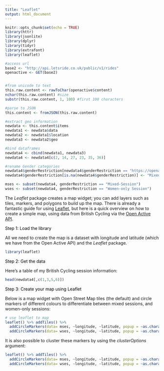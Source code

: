 ```yaml
---
title: "Leaflet"
output: html_document
---
```


```r
knitr::opts_chunk$set(echo = TRUE)
library(httr)
library(jsonlite)
library(dplyr)
library(tidyr)
library(extrafont)
library(leaflet)

#access url
base2 <- "http://api.letsride.co.uk/public/v1/rides"
openactive <- GET(base2) 


#from unicode to text
this.raw.content <- rawToChar(openactive$content)
nchar(this.raw.content) #size
substr(this.raw.content, 1, 100) #first 100 characters

#parse to JSON
this.content <- fromJSON(this.raw.content)

#extract geo information 
newdata <- this.content$items
newdata1 <- newdata$data
newdata2 <- newdata1$location
newdata3 <- newdata2$geo

#bind dataframes
newdata4 <- cbind(newdata1, newdata3)
newdata4 <- newdata4[c(2, 14, 27, 23, 35, 36)]

#rename Gender categories
newdata4$genderRestriction[newdata4$genderRestriction == "https://openactive.io/FemaleOnly"] <- "Women-only Session"
newdata4$genderRestriction[is.na(newdata4$genderRestriction)] <- "Mixed-Session"

mses <- subset(newdata4, genderRestriction == "Mixed-Session") 
wses <- subset(newdata4, genderRestriction == "Women-only Session")

```

The *Leaflet* package creates a map widget; you can add layers such as tiles, markers, and polygons to build up the map. There is already a fantastic guide for using [Leaflet](https://rstudio.github.io/leaflet/), but here is a quick overview on how to create a simple map, using data from British Cycling via the [Open Active API]("http://api.letsride.co.uk/public/v1/rides"). 

<div style="text-align:left"><span style="color:black; font-size:1em;">Step 1: Load the library</span></div>

All we need to create the map is a dataset with longitude and latitude (which we have from the Open Active API) and the *Leaflet* package.

```r
library(leaflet)
```

<div style="text-align:left"><span style="color:black; font-size:1em;">Step 2: Get the data</span></div>

Here's a table of my British Cycling session information:

```r
head(newdata4[,c(1,3,5,6)])
```



<div style="text-align:left"><span style="color:black; font-size:1em;">Step 3: Create your map using Leaflet</span></div>
Below is a map widget with Open Street Map tiles (the default) and circle markers of different colours to differentiate between mixed sessions, and women-only sessions:

```r
# use leaflet to map
leaflet() %>% addTiles() %>%
  addCircleMarkers(data= mses, ~longitude, ~latitude, popup = ~as.character(genderRestriction), label = ~as.character(genderRestriction), color = "#43A8B6")  %>%
  addCircleMarkers(data= wses, ~longitude, ~latitude, popup = ~as.character(genderRestriction), label = ~as.character(genderRestriction),  color = "#5D4086")
```

It is also possible to cluster these markers by using the *clusterOptions* argument:

```r
leaflet() %>% addTiles() %>%
  addCircleMarkers(data= mses, ~longitude, ~latitude, popup = ~as.character(genderRestriction), label = ~as.character(genderRestriction), color = "#43A8B6", clusterOptions = markerClusterOptions())  %>%
  addCircleMarkers(data= wses, ~longitude, ~latitude, popup = ~as.character(genderRestriction), label = ~as.character(genderRestriction),  color = "#5D4086", clusterOptions = markerClusterOptions())

```

